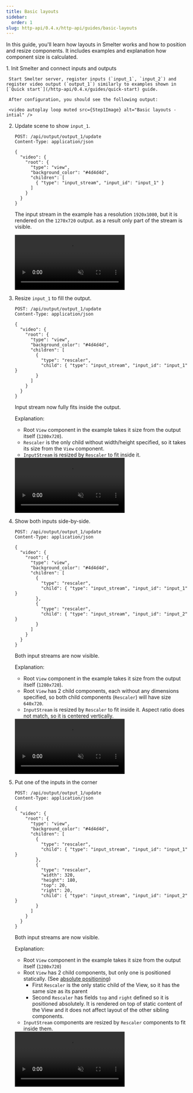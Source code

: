 ```yaml
---
title: Basic layouts
sidebar:
  order: 1
slug: http-api/0.4.x/http-api/guides/basic-layouts
---
```



In this guide, you'll learn how layouts in Smelter works and how to position and resize components.
It includes examples and explanation how component size is calculated.

<Steps>
  1. Init Smelter and connect inputs and outputs

     Start Smelter server, register inputs (`input_1`, `input_2`) and register video output (`output_1`) similarly to examples shown in [`Quick start`](/http-api/0.4.x/guides/quick-start) guide.

     After configuration, you should see the following output:

     <video autoplay loop muted src={Step1Image} alt="Basic layouts - intial" />

  2. Update scene to show `input_1`.

     ```http
     POST: /api/output/output_1/update
     Content-Type: application/json

     {
       "video": {
         "root": {
           "type": "view",
           "background_color": "#4d4d4d",
           "children": [
             { "type": "input_stream", "input_id": "input_1" }
           ]
         }
       }
     }
     ```

     The input stream in the example has a resolution `1920x1080`, but it is rendered
     on the `1270x720` output. as a result only part of the stream is visible.

     <video autoplay loop muted src={Step2Image} alt="basic layouts - add input" />

  3. Resize `input_1` to fill the output.

     ```http
     POST: /api/output/output_1/update
     Content-Type: application/json

     {
       "video": {
         "root": {
           "type": "view",
           "background_color": "#4d4d4d",
           "children": [
             {
               "type": "rescaler",
               "child": { "type": "input_stream", "input_id": "input_1" }
             }
           ]
         }
       }
     }
     ```

     Input stream now fully fits inside the output.

     Explanation:

     * Root `View` component in the example takes it size from the output itself (`1280x720`).
     * `Rescaler` is the only child without width/height specified, so it takes its size from the `View` component.
     * `InputStream` is resized by `Rescaler` to fit inside it.

     <video autoplay loop muted src={Step3Image} alt="basic layouts - resize input" />

     <Aside>
       The same effect (for single input) could be achieved by either:

       * Setting `InputStream` as a root directly. It would only work if aspect ratio of input and output is the same.
       * Replacing `View` component with a `Rescaler`.
     </Aside>

  4. Show both inputs side-by-side.

     ```http
     POST: /api/output/output_1/update
     Content-Type: application/json

     {
       "video": {
         "root": {
           "type": "view",
           "background_color": "#4d4d4d",
           "children": [
             {
               "type": "rescaler",
               "child": { "type": "input_stream", "input_id": "input_1" }
             },
             {
               "type": "rescaler",
               "child": { "type": "input_stream", "input_id": "input_2" }
             }
           ]
         }
       }
     }
     ```

     Both input streams are now visible.

     Explanation:

     * Root `View` component in the example takes it size from the output itself (`1280x720`).
     * Root `View` has 2 child components, each without any dimensions specified, so both child
       components (`Rescaler`) will have size `640x720`.
     * `InputStream` is resized by `Rescaler` to fit inside it. Aspect ratio does not match,
       so it is centered vertically.

     <video autoplay loop muted src={Step4Image} alt="basic layouts - side-by-side" />

  5. Put one of the inputs in the corner

     ```http
     POST: /api/output/output_1/update
     Content-Type: application/json

     {
       "video": {
         "root": {
           "type": "view",
           "background_color": "#4d4d4d",
           "children": [
             {
               "type": "rescaler",
               "child": { "type": "input_stream", "input_id": "input_1" }
             },
             {
               "type": "rescaler",
               "width": 320,
               "height": 180,
               "top": 20,
               "right": 20,
               "child": { "type": "input_stream", "input_id": "input_2" }
             }
           ]
         }
       }
     }
     ```

     Both input streams are now visible.

     Explanation:

     * Root `View` component in the example takes it size from the output itself (`1280x720`)
     * Root `View` has 2 child components, but only one is positioned statically.
       (See [absolute positioning](/fundamentals/concepts/layouts/#absolute-positioning))
       * First `Rescaler` is the only static child of the View, so it has the same size as its
         parent
       * Second `Rescaler` has fields `top` and `right` defined so it is positioned absolutely.
         It is rendered on top of static content of the View and it does not affect layout of
         the other sibling components.
     * `InputStream` components are resized by `Rescaler` components to fit inside them.

     <video autoplay loop muted src={Step5Image} alt="basic layouts - side-by-side" />
</Steps>
